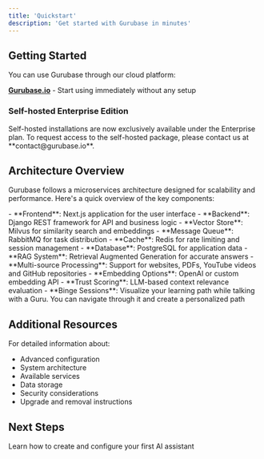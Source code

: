 ```yaml
---
title: 'Quickstart'
description: 'Get started with Gurubase in minutes'
---
```


## Getting Started

You can use Gurubase through our cloud platform:

**[Gurubase.io](https://gurubase.io)** - Start using immediately without any setup

### Self-hosted Enterprise Edition

<Note>
  Self-hosted installations are now exclusively available under the Enterprise plan. To request access to the self-hosted package, please contact us at **contact@gurubase.io**.
</Note>

## Architecture Overview

Gurubase follows a microservices architecture designed for scalability and performance. Here's a quick overview of the key components:

<AccordionGroup>
  <Accordion icon="layer-group" title="Core Components">
    - **Frontend**: Next.js application for the user interface
    - **Backend**: Django REST framework for API and business logic
    - **Vector Store**: Milvus for similarity search and embeddings
    - **Message Queue**: RabbitMQ for task distribution
    - **Cache**: Redis for rate limiting and session management
    - **Database**: PostgreSQL for application data
  </Accordion>
  
  <Accordion icon="gears" title="Key Features">
    - **RAG System**: Retrieval Augmented Generation for accurate answers
    - **Multi-source Processing**: Support for websites, PDFs, YouTube videos and GitHub repositories
    - **Embedding Options**: OpenAI or custom embedding API
    - **Trust Scoring**: LLM-based context relevance evaluation
    - **Binge Sessions**: Visualize your learning path while talking with a Guru. You can navigate through it and create a personalized path
  </Accordion>
</AccordionGroup>

## Additional Resources

For detailed information about:
- Advanced configuration
- System architecture
- Available services
- Data storage
- Security considerations
- Upgrade and removal instructions

## Next Steps

<CardGroup cols={2}>
  <Card
    title="Create Your First Guru"
    icon="wand-magic-sparkles"
    href="/guides/create-guru"
  >
    Learn how to create and configure your first AI assistant
  </Card>

</CardGroup>
